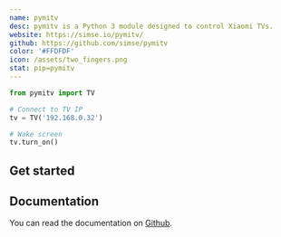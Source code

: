 ```yaml
---
name: pymitv
desc: pymitv is a Python 3 module designed to control Xiaomi TVs.
website: https://simse.io/pymitv/
github: https://github.com/simse/pymitv
color: '#FFDFDF'
icon: /assets/two_fingers.png
stat: pip=pymitv
---
```


<Hero title="pymitv" subtitle="A Python 3 module to control Xiaomi TVs and projectors" />

```python
from pymitv import TV

# Connect to TV IP
tv = TV('192.168.0.32')

# Wake screen
tv.turn_on()
```

## Get started
<GetStarted
step1Title="Install using pip"
step1Content="To install, open your command line and pop in the following: <code>pip install pymitv</code>."
step2Title="Start using"
step2Content="To start using, look at the example above or look at the documentation."
/>

## Documentation
You can read the documentation on [Github](https://github.com/simse/pymitv).